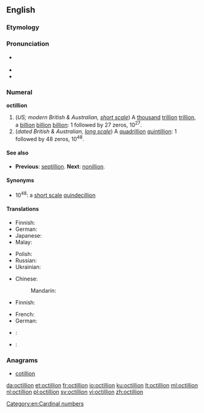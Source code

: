 ==English==

===Etymology===
{{confix|oct|gloss1=eight|illion|lang=en}}

===Pronunciation===
* {{a|UK}} {{IPA|/ɒkˈtɪl.iː.ən/|lang=en}}
* {{rhymes|ɪljən|lang=en}}
* {{hyphenation|oct|il|li|on, oc|til|li|on|lang=en}}

===Numeral===
'''octillion'''

# (''US; modern British & Australian, [[w:Long and short scales|short scale]]'') A [[thousand]] [[trillion]] [[trillion]], a [[billion]] [[billion]] [[billion]]: 1 followed by 27 zeros, 10<sup>27</sup>.
# (''dated British & Australian, [[w:Long and short scales|long scale]]'') A [[quadrillion]] [[quintillion]]: 1 followed by 48 zeros, 10<sup>48</sup>.

====See also====
* {{qualifier|short and long scale}} '''Previous''': [[septillion]]. '''Next''': [[nonillion]].

====Synonyms====
* 10<sup>48</sup>: a [[w:Long and short scales|short scale]] [[quindecillion]]

====Translations====
{{trans-top|a thousand trillion trillion, 10<sup>27</sup>}}
* Finnish: {{t|fi|kvadriljardi}}
* German: {{t+|de|Quadrilliarde}}
* Japanese: {{t|ja|千秭|tr=せんし, senshi|sc=Jpan}}
* Malay: {{t|ms|oktilion}}
{{trans-mid}}
* Polish: {{t|pl|kwadryliard|m}}
* Russian: {{t|ru|окталлион}}
* Ukrainian: {{t+|uk|октильйон}}
{{trans-bottom}}

{{trans-top|a quadrillion quintillion, 10<sup>48</sup>}}
* Chinese:
*: Mandarin: {{t|cmn|一極}}
* Finnish: {{t|fi|oktiljoona}}
{{trans-mid}}
* French: {{t+|fr|octillion|m}}
* German: {{t+|de|Oktillion|f}}
{{trans-bottom}}

{{checktrans-top}}
* {{ttbc|ja}}: {{t|ja|千秭|tr=せんし, senshi}}
* {{ttbc|la}}: {{t|la|octillio|f}}
{{checktrans-bottom}}

===Anagrams===
* [[cotillion]]

[[Category:en:Cardinal numbers]]

[[da:octillion]]
[[et:octillion]]
[[fr:octillion]]
[[io:octillion]]
[[ku:octillion]]
[[lt:octillion]]
[[ml:octillion]]
[[nl:octillion]]
[[pl:octillion]]
[[sv:octillion]]
[[vi:octillion]]
[[zh:octillion]]